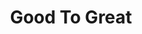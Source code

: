 ---
title: "Good To Great"
bookCover: "/assets/book-covers/good-to-great.jpg"
slug: "good-to-great"
bookAuthor: "Jim Collins"
rating: 5
done: false
tags: []
summary: false
detailedNotes: false
amazonLink: ""
amazonAffiliateLink: ""
---